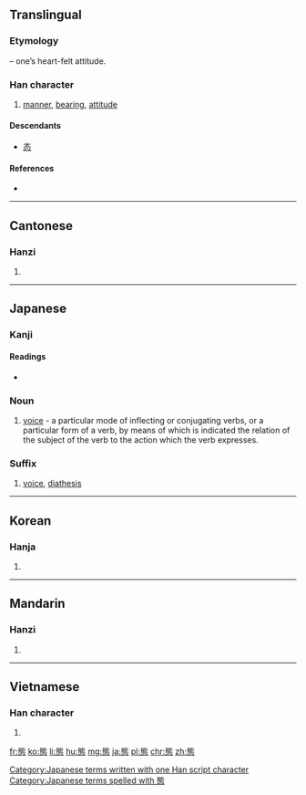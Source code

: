 {{also|态|熊}}
==Translingual==
{{Hani-forms|[[态]]|態}}

===Etymology===
{{Han compound|能|心|t2=heart|ls=psc|c1=p|c2=s}} – one’s heart-felt attitude.

===Han character===
{{Han char|rn=61|rad=心|as=10|sn=14|four=2133<sub>1</sub>|canj=戈心心 (IPP)}}

# [[manner]], [[bearing]], [[attitude]]

====Descendants====
* [[态]]

====References====
* {{Han ref|kx=0398.030|dkj=11052|dj=0737.040|hdz=42335.070|uh=614B|ud=24907|bh=BA41|bd=47681}}

----

==Cantonese==

===Hanzi===
{{yue-hanzi|jyut=|y=taai3|sim=态}}

# {{defn|lang=yue|sort=心10}}

----

==Japanese==

===Kanji===
{{ja-kanji|grade=5|rs=心10}}

====Readings====
* {{ja-readings|on=[[たい]] (tai)|kun=[[さま]] (sama), [[わざと]] (wazato)}}

===Noun===
{{ja-noun|k|hira=たい|rom=tai}}

# {{context|grammar|lang=ja|sort=たい}} [[voice]] -  a particular mode of inflecting or conjugating verbs, or a particular form of a verb, by means of which is indicated the relation of the subject of the verb to the action which the verb expresses.

===Suffix===
{{ja-pos|k|suffix|hira=たい|rom=-tai}}
# {{context|grammar|lang=ja|sort=たい}} [[voice]], [[diathesis]]

[[Category:Japanese terms written with one Han script character]]
[[Category:Japanese terms spelled with 態]]
----

==Korean==

===Hanja===
{{ko-hanja|hangeul=태|eumhun=|rv=tae|mr=t'ae|y=thay}}

# {{defn|lang=ko|sort=心10}}

----

==Mandarin==

===Hanzi===
{{cmn-hanzi|sim=态|pin=[[huǎng]] ([[huang3]]), [[tài]] ([[tai4]])|wg=huang<sup>3</sup>, t'ai<sup>4</sup>}}

# {{defn|lang=cmn|sort=心10}}

----

==Vietnamese==

===Han character===
{{vi-hantu|[[thái]], [[thói]]|rs=心10}}

# {{defn|lang=vi|sort=心10}}

[[fr:態]]
[[ko:態]]
[[li:態]]
[[hu:態]]
[[mg:態]]
[[ja:態]]
[[pl:態]]
[[chr:態]]
[[zh:態]]